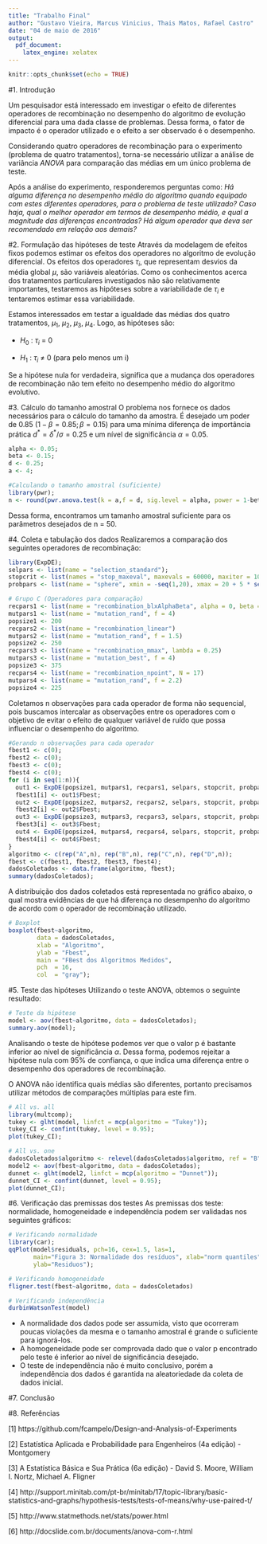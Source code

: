 ```yaml
---
title: "Trabalho Final"
author: "Gustavo Vieira, Marcus Vinicius, Thais Matos, Rafael Castro"
date: "04 de maio de 2016"
output:
  pdf_document:
    latex_engine: xelatex
---
```



```r
knitr::opts_chunk$set(echo = TRUE)
```

#1. Introdução

\quad Um pesquisador está interessado em investigar o efeito de diferentes operadores de recombinação no desempenho do algoritmo de evolução diferencial para uma dada classe de problemas. Dessa forma, o fator de impacto é o operador utilizado e o efeito a ser observado é o desempenho.

\quad Considerando quatro operadores de recombinação para o experimento (problema de quatro tratamentos), torna-se necessário utilizar a análise de variância *ANOVA* para comparação das médias em um único problema de teste.

\quad Após a análise do experimento, responderemos perguntas como: *Há alguma diferença no desempenho médio do algoritmo quando equipado com estes diferentes operadores, para o problema de teste utilizado? Caso haja, qual o melhor operador em termos de desempenho médio, e qual a magnitude das diferenças encontradas? Há algum operador que deva ser recomendado em relação aos demais?*

#2. Formulação das hipóteses de teste
\quad Através da modelagem de efeitos fixos podemos estimar os efeitos dos operadores no algoritmo de evolução diferencial. Os efeitos dos operadores $\tau_{i}$, que representam desvios da média global $\mu$, são variáveis aleatórias. Como os conhecimentos acerca dos tratamentos particulares investigados não são relativamente importantes, testaremos as hipóteses sobre a variabilidade de $\tau_{i}$ e tentaremos estimar essa variabilidade.

\quad Estamos interessados em testar a igualdade das médias dos quatro tratamentos, $\mu_{1}$, $\mu_{2}$, $\mu_{3}$, $\mu_{4}$. Logo, as hipóteses são:

* $H_0$ : $\tau_{i}$ = 0

* $H_1$ : $\tau_{i}$ $\neq$ 0 (para pelo menos um i)

\quad Se a hipótese nula for verdadeira, significa que a mudança dos operadores de recombinação não tem efeito no desempenho médio do algoritmo evolutivo.

#3. Cálculo do tamanho amostral
\quad O problema nos fornece os dados necessários para o cálculo do tamanho da amostra. É desejado um poder de 0.85 ($1 - \beta = 0.85; \beta = 0.15$) para uma mínima diferença de importância prática $d^{*} = \delta^{*}/\sigma = 0.25$ e um nível de significância $\alpha = 0.05$.

```r
alpha <- 0.05;
beta <- 0.15;
d <- 0.25;
a <- 4;

#Calculando o tamanho amostral (suficiente)
library(pwr);
n <- round(pwr.anova.test(k = a,f = d, sig.level = alpha, power = 1-beta)$n)

```

\quad Dessa forma, encontramos um tamanho amostral suficiente para os parâmetros desejados de n = 50.

#4. Coleta e tabulação dos dados
\quad Realizaremos a comparação dos seguintes operadores de recombinação:

```r
library(ExpDE);
selpars <- list(name = "selection_standard");
stopcrit <- list(names = "stop_maxeval", maxevals = 60000, maxiter = 1000);
probpars <- list(name = "sphere", xmin = -seq(1,20), xmax = 20 + 5 * seq(5, 24));

# Grupo C (Operadores para comparação)
recpars1 <- list(name = "recombination_blxAlphaBeta", alpha = 0, beta = 0)
mutpars1 <- list(name = "mutation_rand", f = 4)
popsize1 <- 200
recpars2 <- list(name = "recombination_linear")
mutpars2 <- list(name = "mutation_rand", f = 1.5)
popsize2 <- 250
recpars3 <- list(name = "recombination_mmax", lambda = 0.25)
mutpars3 <- list(name = "mutation_best", f = 4)
popsize3 <- 375
recpars4 <- list(name = "recombination_npoint", N = 17)
mutpars4 <- list(name = "mutation_rand", f = 2.2)
popsize4 <- 225
```

\quad Coletamos n observações para cada operador de forma não sequencial, pois buscamos intercalar as observações entre os operadores com o objetivo de evitar o efeito de qualquer variável de ruído que possa influenciar o desempenho do algoritmo.

```r
#Gerando n observações para cada operador
fbest1 <- c(0);
fbest2 <- c(0);
fbest3 <- c(0);
fbest4 <- c(0);
for (i in seq(1:n)){
  out1 <- ExpDE(popsize1, mutpars1, recpars1, selpars, stopcrit, probpars);
  fbest1[i] <- out1$Fbest;
  out2 <- ExpDE(popsize2, mutpars2, recpars2, selpars, stopcrit, probpars);
  fbest2[i] <- out2$Fbest;
  out3 <- ExpDE(popsize3, mutpars3, recpars3, selpars, stopcrit, probpars);
  fbest3[i] <- out3$Fbest;
  out4 <- ExpDE(popsize4, mutpars4, recpars4, selpars, stopcrit, probpars);
  fbest4[i] <- out4$Fbest;
}
algoritmo <- c(rep("A",n), rep("B",n), rep("C",n), rep("D",n));
fbest <- c(fbest1, fbest2, fbest3, fbest4);
dadosColetados <- data.frame(algoritmo, fbest);
summary(dadosColetados);
```

\quad A distribuição dos dados coletados está representada no gráfico abaixo, o qual mostra evidências de que há diferença no desempenho do algoritmo de acordo com o operador de recombinação utilizado.

```r
# Boxplot
boxplot(fbest~algoritmo, 
        data = dadosColetados, 
        xlab = "Algoritmo",
        ylab = "Fbest",
        main = "FBest dos Algoritmos Medidos",
        pch  = 16,
        col  = "gray");

```

#5. Teste das hipóteses
\quad Utilizando o teste ANOVA, obtemos o seguinte resultado:
```r
# Teste da hipótese
model <- aov(fbest~algoritmo, data = dadosColetados);
summary.aov(model);
```

\quad Analisando o teste de hipótese podemos ver que o valor p é bastante inferior ao nível de significância $\alpha$. Dessa forma, podemos rejeitar a hipótese nula com 95\% de confiança, o que indica uma diferença entre o desempenho dos operadores de recombinação.

\quad O ANOVA não identifica quais médias são diferentes, portanto precisamos utilizar métodos de comparações múltiplas para este fim.

```r
# All vs. all
library(multcomp);
tukey <- glht(model, linfct = mcp(algoritmo = "Tukey"));
tukey_CI <- confint(tukey, level = 0.95);
plot(tukey_CI);

# All vs. one
dadosColetados$algoritmo <- relevel(dadosColetados$algoritmo, ref = "B");
model2 <- aov(fbest~algoritmo, data = dadosColetados);
dunnet <- glht(model2, linfct = mcp(algoritmo = "Dunnet"));
dunnet_CI <- confint(dunnet, level = 0.95);
plot(dunnet_CI);
```

#6. Verificação das premissas dos testes
\quad As premissas dos teste: normalidade, homogeneidade e independência podem ser validadas nos seguintes gráficos:
```r
# Verificando normalidade
library(car);
qqPlot(model$residuals, pch=16, cex=1.5, las=1,
       main="Figura 3: Normalidade dos resíduos", xlab="norm quantiles",
       ylab="Residuos");

# Verificando homogeneidade
fligner.test(fbest~algoritmo, data = dadosColetados)

# Verificando independência
durbinWatsonTest(model)

```

* A normalidade dos dados pode ser assumida, visto que ocorreram poucas violações da mesma e o tamanho amostral é grande o suficiente para ignorá-los.
* A homogeneidade pode ser comprovada dado que o valor p encontrado pelo teste é inferior ao nível de significância desejado.
* O teste de independência não é muito conclusivo, porém a independência dos dados é garantida na aleatoriedade da coleta de dados inicial.

#7. Conclusão

#8. Referências

[1] https://github.com/fcampelo/Design-and-Analysis-of-Experiments

[2] Estatística Aplicada e Probabilidade para Engenheiros (4a edição) - Montgomery

[3] A Estatística Básica e Sua Prática (6a edição) - David S. Moore, William I. Nortz, Michael A. Fligner

[4] http://support.minitab.com/pt-br/minitab/17/topic-library/basic-statistics-and-graphs/hypothesis-tests/tests-of-means/why-use-paired-t/
  
[5] http://www.statmethods.net/stats/power.html

[6] http://docslide.com.br/documents/anova-com-r.html
